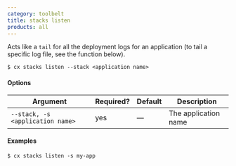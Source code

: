 ```yaml
---
category: toolbelt
title: stacks listen
products: all
---
```


Acts like a `tail` for all the deployment logs for an application (to tail a specific log file, see the function below).

```shell
$ cx stacks listen --stack <application name>
```

#### Options

| Argument | Required? | Default | Description |
|  ---  |  ---  |  ---  |  ---  |
| `--stack, -s <application name>` | yes | — | The application name |

#### Examples

```shell
$ cx stacks listen -s my-app
```
